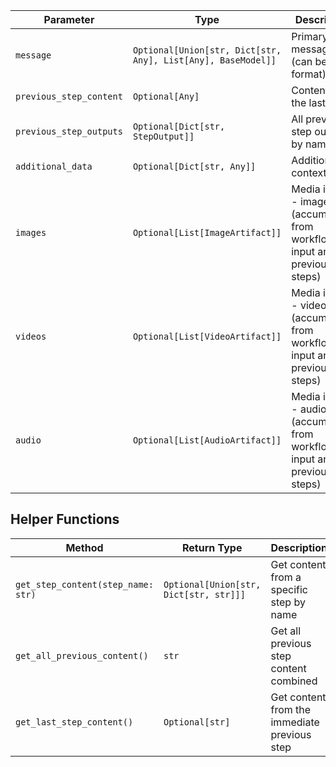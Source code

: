 | Parameter | Type | Description |
|-------|------|-------------|
| `message` | `Optional[Union[str, Dict[str, Any], List[Any], BaseModel]]` | Primary input message (can be any format) |
| `previous_step_content` | `Optional[Any]` | Content from the last step |
| `previous_step_outputs` | `Optional[Dict[str, StepOutput]]` | All previous step outputs by name |
| `additional_data` | `Optional[Dict[str, Any]]` | Additional context data |
| `images` | `Optional[List[ImageArtifact]]` | Media inputs - images (accumulated from workflow input and previous steps) |
| `videos` | `Optional[List[VideoArtifact]]` | Media inputs - videos (accumulated from workflow input and previous steps) |
| `audio` | `Optional[List[AudioArtifact]]` | Media inputs - audio (accumulated from workflow input and previous steps) |


## Helper Functions

| Method | Return Type | Description |
|--------|-------------|-------------|
| `get_step_content(step_name: str)` | `Optional[Union[str, Dict[str, str]]]` | Get content from a specific step by name |
| `get_all_previous_content()` | `str` | Get all previous step content combined |
| `get_last_step_content()` | `Optional[str]` | Get content from the immediate previous step |
